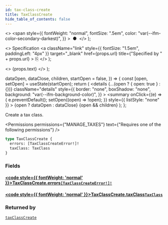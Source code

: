 ```yaml
---
id: tax-class-create
title: TaxClassCreate
hide_table_of_contents: false
---
```


  <>
    <span
      style={{
        fontWeight: "normal",
        fontSize: ".5em",
        color: "var(--ifm-color-secondary-darkest)",
      }}
    >
      &nbsp;●&nbsp;
    </span>
  </>
);

  <>
    Specification
    <a
      className="link"
      style={{ fontSize: "1.5em", paddingLeft: "4px" }}
      target="\_blank"
      href={props.url}
      title={"Specified by " + props.url}
    >
      ⎘
    </a>
  </>
);

  <>
    <span className={props.class}>{props.text}</span>
  </>
);


  dataOpen,
  dataClose,
  children,
  startOpen = false,
}) => {
  const [open, setOpen] = useState(startOpen);
  return (
    <details
      {...(open ? { open: true } : {})}
      className="details"
      style={{
        border: "none",
        boxShadow: "none",
        background: "var(--ifm-background-color)",
      }}
    >
      <summary
        onClick={(e) => {
          e.preventDefault();
          setOpen((open) => !open);
        }}
        style={{ listStyle: "none" }}
      >
        {open ? dataOpen : dataClose}
      </summary>
      {open && children}
    </details>
  );
};

Create a tax class.

<Badge text="Added in Saleor 3.9" class="secondary margin-bottom--sm" />

<Permissions
  permissions={"MANAGE_TAXES"}
  text={"Requires one of the following permissions"}
/>

```graphql
type TaxClassCreate {
  errors: [TaxClassCreateError!]!
  taxClass: TaxClass
}
```

### Fields

#### [<code style={{ fontWeight: 'normal' }}>TaxClassCreate.<b>errors</b></code>](#)<Bullet />[`[TaxClassCreateError!]!`](../../../api-reference/taxes/objects/tax-class-create-error) <Badge class="badge badge--secondary" text="non-null"/> <Badge class="badge badge--secondary" text="object"/>

>

#### [<code style={{ fontWeight: 'normal' }}>TaxClassCreate.<b>taxClass</b></code>](#)<Bullet />[`TaxClass`](../../../api-reference/taxes/objects/tax-class) <Badge class="badge badge--secondary" text="object"/>

>

### Returned by

[`taxClassCreate`](../../../api-reference/taxes/mutations/tax-class-create) <Badge class="badge badge--secondary" text="mutation"/>


